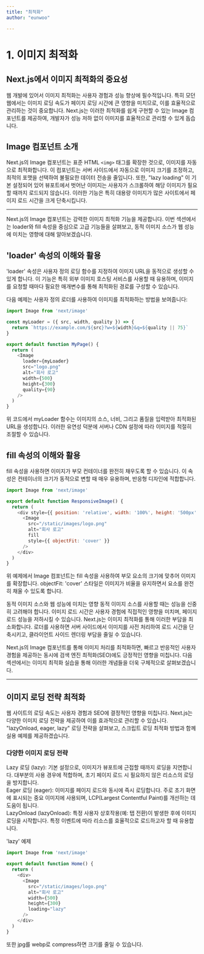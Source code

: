 ```yaml
---
title: "최적화"
author: "eunwoo"

---
```


# 1. 이미지 최적화

## Next.js에서 이미지 최적화의 중요성
웹 개발에 있어서 이미지 최적화는 사용자 경험과 성능 향상에 필수적입니다. 특히 모던 웹에서는 이미지 로딩 속도가 페이지 로딩 시간에 큰 영향을 미치므로, 이를 효율적으로 관리하는 것이 중요합니다. Next.js는 이러한 최적화를 쉽게 구현할 수 있는 Image 컴포넌트를 제공하여, 개발자가 성능 저하 없이 이미지를 효율적으로 관리할 수 있게 돕습니다.

## Image 컴포넌트 소개
Next.js의 Image 컴포넌트는 표준 HTML `<img>` 태그를 확장한 것으로, 이미지를 자동으로 최적화합니다. 이 컴포넌트는 서버 사이드에서 자동으로 이미지 크기를 조정하고, 
최적의 포맷을 선택하여 불필요한 데이터 전송을 줄입니다. 또한, "lazy loading" 이 기본 설정되어 있어 뷰포트에서 벗어난 이미지는 사용자가 스크롤하여 해당 이미지가 필요할 때까지 로드되지 않습니다. 
이러한 기능은 특히 대용량 이미지가 많은 사이트에서 페이지 로드 시간을 크게 단축시킵니다.


***

Next.js의 Image 컴포넌트는 강력한 이미지 최적화 기능을 제공합니다. 이번 섹션에서는 loader와 fill 속성을 중심으로 고급 기능들을 살펴보고, 동적 이미지 소스가 웹 성능에 미치는 영향에 대해 알아보겠습니다.

## 'loader' 속성의 이해와 활용


'loader' 속성은 사용자 정의 로딩 함수를 지정하여 이미지 URL을 동적으로 생성할 수 있게 합니다. 
이 기능은 특히 외부 이미지 호스팅 서비스를 사용할 때 유용하며, 이미지를 요청할 때마다 필요한 매개변수를 통해 최적화된 경로를 구성할 수 있습니다.

다음 예제는 사용자 정의 로더를 사용하여 이미지를 최적화하는 방법을 보여줍니다:

```js
import Image from 'next/image'

const myLoader = ({ src, width, quality }) => {
  return `https://example.com/${src}?w=${width}&q=${quality || 75}`
}

export default function MyPage() {
  return (
    <Image
      loader={myLoader}
      src="logo.png"
      alt="회사 로고"
      width={500}
      height={300}
      quality={90}
    />
  )
}

```
위 코드에서 myLoader 함수는 이미지의 소스, 너비, 그리고 품질을 입력받아 최적화된 URL을 생성합니다. 
이러한 유연성 덕분에 서버나 CDN 설정에 따라 이미지를 적절히 조절할 수 있습니다.


## fill 속성의 이해와 활용
fill 속성을 사용하면 이미지가 부모 컨테이너를 완전히 채우도록 할 수 있습니다. 이 속성은 컨테이너의 크기가 동적으로 변할 때 매우 유용하며, 반응형 디자인에 적합합니다.

```js
import Image from 'next/image'

export default function ResponsiveImage() {
  return (
    <div style={{ position: 'relative', width: '100%', height: '500px' }}>
      <Image
        src="/static/images/logo.png"
        alt="회사 로고"
        fill
        style={{ objectFit: 'cover' }}
      />
    </div>
  )
}
```

위 예제에서 Image 컴포넌트는 fill 속성을 사용하여 부모 요소의 크기에 맞추어 이미지를 확장합니다. objectFit: 'cover' 스타일은 이미지가 비율을 유지하면서 요소를 완전히 채울 수 있도록 합니다.

동적 이미지 소스와 웹 성능에 미치는 영향
동적 이미지 소스를 사용할 때는 성능을 신중히 고려해야 합니다. 이미지 로드 시간은 사용자 경험에 직접적인 영향을 미치며, 페이지 로드 성능을 저하시킬 수 있습니다. Next.js는 이미지 최적화를 통해 이러한 부담을 최소화합니다. 로더를 사용하면 서버 사이드에서 이미지를 사전 처리하여 로드 시간을 단축시키고, 클라이언트 사이드 렌더링 부담을 줄일 수 있습니다.

Next.js의 Image 컴포넌트를 통해 이미지 처리를 최적화하면, 빠르고 반응적인 사용자 경험을 제공하는 동시에 검색 엔진 최적화(SEO)에도 긍정적인 영향을 미칩니다. 다음 섹션에서는 이미지 최적화 실습을 통해 이러한 개념들을 더욱 구체적으로 살펴보겠습니다.

***

## 이미지 로딩 전략 최적화

웹 사이트의 로딩 속도는 사용자 경험과 SEO에 결정적인 영향을 미칩니다. Next.js는 다양한 이미지 로딩 전략을 제공하여 이를 효과적으로 관리할 수 있습니다. 
"lazyOnload, eager, lazy" 로딩 전략을 살펴보고, 스크립트 로딩 최적화 방법과 함께 실용 예제를 제공하겠습니다.

### 다양한 이미지 로딩 전략

Lazy 로딩 (lazy): 기본 설정으로, 이미지가 뷰포트에 근접할 때까지 로딩을 지연합니다. 대부분의 사용 경우에 적합하며, 초기 페이지 로드 시 필요하지 않은 리소스의 로딩을 방지합니다. <br/>
Eager 로딩 (eager): 이미지를 페이지 로드와 동시에 즉시 로딩합니다. 주로 초기 화면에 표시되는 중요 이미지에 사용되며, LCP(Largest Contentful Paint)를 개선하는 데 도움이 됩니다. <br/>
LazyOnload (lazyOnload): 특정 사용자 상호작용(예: 탭 전환)이 발생한 후에 이미지 로딩을 시작합니다. 특정 이벤트에 따라 리소스를 효율적으로 로드하고자 할 때 유용합니다.<br/>

'lazy' 예제

```js
import Image from 'next/image'

export default function Home() {
  return (
    <div>
      <Image
        src="/static/images/logo.png"
        alt="회사 로고"
        width={500}
        height={300}
        loading="lazy"
      />
    </div>
  )
}
```


또한 jpg를 webp로 compress하면 크기를 줄일 수 있습니다.



